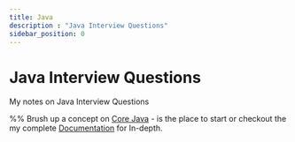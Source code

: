 ```yaml
---
title: Java
description : "Java Interview Questions"
sidebar_position: 0
---
```


# Java Interview Questions

My notes on Java Interview Questions

%% Brush up a concept on [Core Java](./core-java.mdx) - is the place to start or checkout the my complete [Documentation](https://docs.google.com/document/d/1CikqkyjBWK366jZS4SmM_RyAecz0nCXF94MnAF4VUOc/edit) for In-depth.


